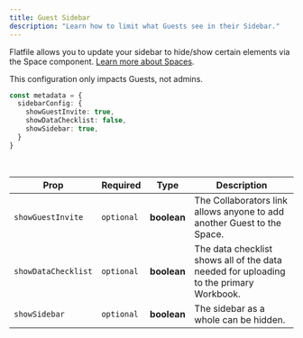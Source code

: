 ```yaml
---
title: Guest Sidebar
description: "Learn how to limit what Guests see in their Sidebar."
---
```


Flatfile allows you to update your sidebar to hide/show certain elements via the Space component. [Learn more about Spaces](hello.com). 

<Note>This configuration only impacts Guests, not admins.</Note>

```ts
const metadata = {
  sidebarConfig: {
    showGuestInvite: true,
    showDataChecklist: false,
    showSidebar: true,
  }
}
```

<br/>

| Prop                  | Required | Type | Description |
| --------------------- | ------------   | ------------   | ------------   |
| `showGuestInvite`       |      `optional` | **boolean** | The Collaborators link allows anyone to add another Guest to the Space.     |
| `showDataChecklist`     |      `optional` | **boolean** | The data checklist shows all of the data needed for uploading to the primary Workbook.    |
| `showSidebar`           |      `optional` | **boolean** | The sidebar as a whole can be hidden.     |

